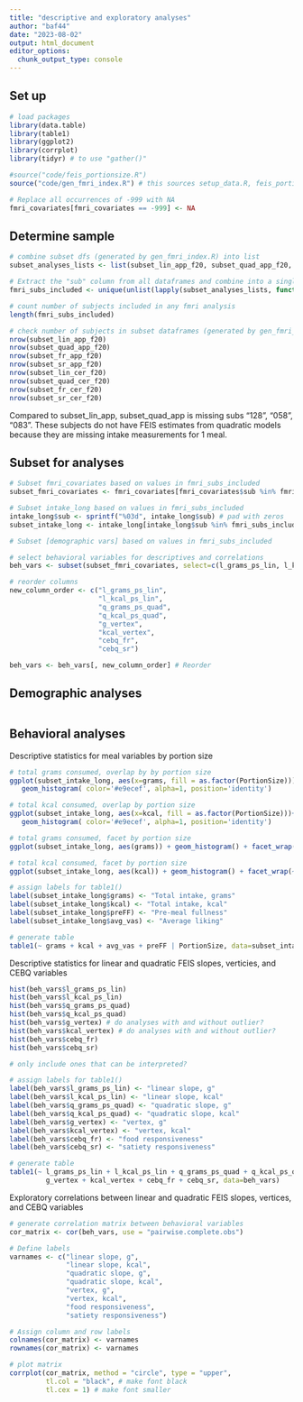 ```yaml
---
title: "descriptive and exploratory analyses"
author: "baf44"
date: "2023-08-02"
output: html_document
editor_options: 
  chunk_output_type: console
---
```


## Set up

```r
# load packages
library(data.table)
library(table1)
library(ggplot2)
library(corrplot)
library(tidyr) # to use "gather()"

```

```r

#source("code/feis_portionsize.R")
source("code/gen_fmri_index.R") # this sources setup_data.R, feis_portionsize.R, gen_fmricovtable.R
```

```r

# Replace all occurrences of -999 with NA
fmri_covariates[fmri_covariates == -999] <- NA

```


## Determine sample

```r

# combine subset dfs (generated by gen_fmri_index.R) into list
subset_analyses_lists <- list(subset_lin_app_f20, subset_quad_app_f20, subset_fr_app_f20, subset_sr_app_f20, subset_lin_cer_f20, subset_quad_cer_f20, subset_fr_cer_f20, subset_sr_cer_f20)

# Extract the "sub" column from all dataframes and combine into a single vector, get unique values
fmri_subs_included <- unique(unlist(lapply(subset_analyses_lists, function(df) df$sub)))

# count number of subjects included in any fmri analysis
length(fmri_subs_included)

```


```r

# check number of subjects in subset dataframes (generated by gen_fmri_index.R)
nrow(subset_lin_app_f20)
nrow(subset_quad_app_f20)
nrow(subset_fr_app_f20)
nrow(subset_sr_app_f20)
nrow(subset_lin_cer_f20)
nrow(subset_quad_cer_f20)
nrow(subset_fr_cer_f20)
nrow(subset_sr_cer_f20)
```

Compared to subset_lin_app, subset_quad_app is missing subs "128", "058", "083".
    These subjects do not have FEIS estimates from quadratic models because they are missing intake measurements for 1 meal.

## Subset for analyses

```r

# Subset fmri_covariates based on values in fmri_subs_included
subset_fmri_covariates <- fmri_covariates[fmri_covariates$sub %in% fmri_subs_included, ]

# Subset intake_long based on values in fmri_subs_included
intake_long$sub <- sprintf("%03d", intake_long$sub) # pad with zeros
subset_intake_long <- intake_long[intake_long$sub %in% fmri_subs_included, ]

# Subset [demographic vars] based on values in fmri_subs_included

```

```r

# select behavioral variables for descriptives and correlations
beh_vars <- subset(subset_fmri_covariates, select=c(l_grams_ps_lin, l_kcal_ps_lin, q_grams_ps_quad, q_kcal_ps_quad, g_vertex, kcal_vertex, cebq_fr, cebq_sr))

# reorder columns 
new_column_order <- c("l_grams_ps_lin", 
                      "l_kcal_ps_lin",
                      "q_grams_ps_quad",
                      "q_kcal_ps_quad",
                      "g_vertex",
                      "kcal_vertex",
                      "cebq_fr",
                      "cebq_sr") 

beh_vars <- beh_vars[, new_column_order] # Reorder 

```


## Demographic analyses
```r
```

## Behavioral analyses

Descriptive statistics for meal variables by portion size 

```r

# total grams consumed, overlap by by portion size
ggplot(subset_intake_long, aes(x=grams, fill = as.factor(PortionSize)))+
   geom_histogram( color='#e9ecef', alpha=1, position='identity')

# total kcal consumed, overlap by portion size
ggplot(subset_intake_long, aes(x=kcal, fill = as.factor(PortionSize)))+
   geom_histogram( color='#e9ecef', alpha=1, position='identity')

# total grams consumed, facet by portion size
ggplot(subset_intake_long, aes(grams)) + geom_histogram() + facet_wrap(~PortionSize)

# total kcal consumed, facet by portion size
ggplot(subset_intake_long, aes(kcal)) + geom_histogram() + facet_wrap(~PortionSize)
```

```r

# assign labels for table1()
label(subset_intake_long$grams) <- "Total intake, grams"
label(subset_intake_long$kcal) <- "Total intake, kcal"
label(subset_intake_long$preFF) <- "Pre-meal fullness"
label(subset_intake_long$avg_vas) <- "Average liking"

# generate table
table1(~ grams + kcal + avg_vas + preFF | PortionSize, data=subset_intake_long, overall=F)

```

Descriptive statistics for linear and quadratic FEIS slopes, verticies, and CEBQ variables

```r

hist(beh_vars$l_grams_ps_lin)
hist(beh_vars$l_kcal_ps_lin)
hist(beh_vars$q_grams_ps_quad)
hist(beh_vars$q_kcal_ps_quad)
hist(beh_vars$g_vertex) # do analyses with and without outlier?
hist(beh_vars$kcal_vertex) # do analyses with and without outlier?
hist(beh_vars$cebq_fr)
hist(beh_vars$cebq_sr)
```

```r

# only include ones that can be interpreted? 

# assign labels for table1()
label(beh_vars$l_grams_ps_lin) <- "linear slope, g"
label(beh_vars$l_kcal_ps_lin) <- "linear slope, kcal"
label(beh_vars$q_grams_ps_quad) <- "quadratic slope, g"
label(beh_vars$q_kcal_ps_quad) <- "quadratic slope, kcal"
label(beh_vars$g_vertex) <- "vertex, g"
label(beh_vars$kcal_vertex) <- "vertex, kcal"
label(beh_vars$cebq_fr) <- "food responsiveness"
label(beh_vars$cebq_sr) <- "satiety responsiveness"

# generate table
table1(~ l_grams_ps_lin + l_kcal_ps_lin + q_grams_ps_quad + q_kcal_ps_quad + 
         g_vertex + kcal_vertex + cebq_fr + cebq_sr, data=beh_vars)

```

Exploratory correlations between linear and quadratic FEIS slopes, vertices, and CEBQ variables

```r

# generate correlation matrix between behavioral variables
cor_matrix <- cor(beh_vars, use = "pairwise.complete.obs")

# Define labels
varnames <- c("linear slope, g", 
              "linear slope, kcal", 
              "quadratic slope, g", 
              "quadratic slope, kcal", 
              "vertex, g", 
              "vertex, kcal",
              "food responsiveness",
              "satiety responsiveness")

# Assign column and row labels
colnames(cor_matrix) <- varnames
rownames(cor_matrix) <- varnames

# plot matrix
corrplot(cor_matrix, method = "circle", type = "upper", 
         tl.col = "black", # make font black
         tl.cex = 1) # make font smaller

```

